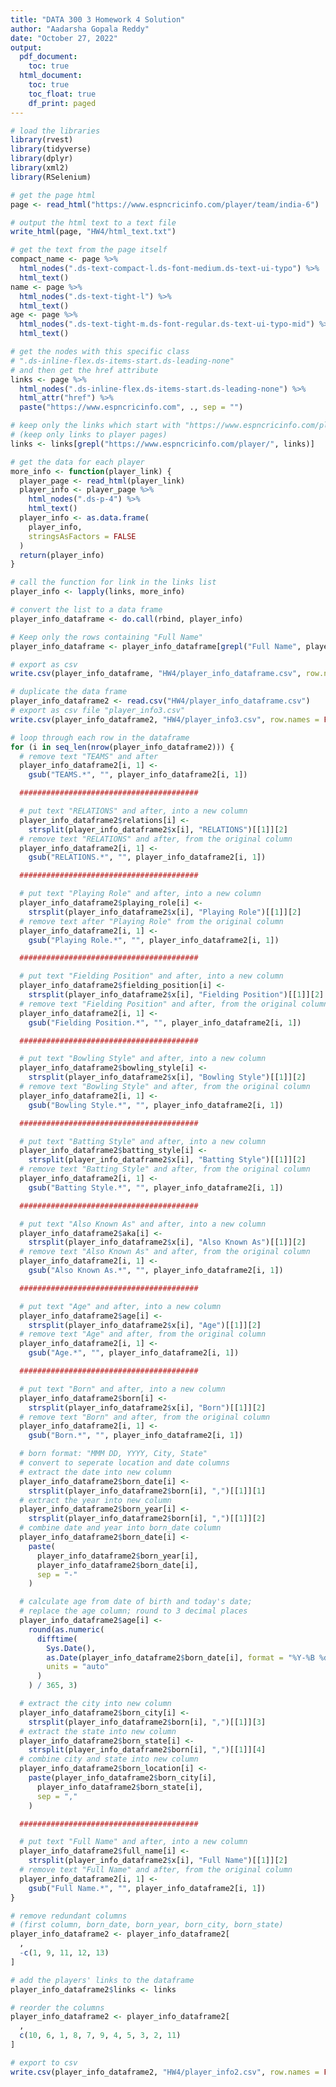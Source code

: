 ```yaml
---
title: "DATA 300 3 Homework 4 Solution"
author: "Aadarsha Gopala Reddy"
date: "October 27, 2022"
output:
  pdf_document:
    toc: true
  html_document:
    toc: true
    toc_float: true
    df_print: paged
---
```


```r
# load the libraries
library(rvest)
library(tidyverse)
library(dplyr)
library(xml2)
library(RSelenium)
```

```r
# get the page html
page <- read_html("https://www.espncricinfo.com/player/team/india-6")

# output the html text to a text file
write_html(page, "HW4/html_text.txt")
```

```r
# get the text from the page itself
compact_name <- page %>%
  html_nodes(".ds-text-compact-l.ds-font-medium.ds-text-ui-typo") %>%
  html_text()
name <- page %>%
  html_nodes(".ds-text-tight-l") %>%
  html_text()
age <- page %>%
  html_nodes(".ds-text-tight-m.ds-font-regular.ds-text-ui-typo-mid") %>%
  html_text()

# get the nodes with this specific class
# ".ds-inline-flex.ds-items-start.ds-leading-none"
# and then get the href attribute
links <- page %>%
  html_nodes(".ds-inline-flex.ds-items-start.ds-leading-none") %>%
  html_attr("href") %>%
  paste("https://www.espncricinfo.com", ., sep = "")

# keep only the links which start with "https://www.espncricinfo.com/player/"
# (keep only links to player pages)
links <- links[grepl("https://www.espncricinfo.com/player/", links)]
```

```r
# get the data for each player
more_info <- function(player_link) {
  player_page <- read_html(player_link)
  player_info <- player_page %>%
    html_nodes(".ds-p-4") %>%
    html_text()
  player_info <- as.data.frame(
    player_info,
    stringsAsFactors = FALSE
  )
  return(player_info)
}

# call the function for link in the links list
player_info <- lapply(links, more_info)
```

```r
# convert the list to a data frame
player_info_dataframe <- do.call(rbind, player_info)

# Keep only the rows containing "Full Name"
player_info_dataframe <- player_info_dataframe[grepl("Full Name", player_info_dataframe$player_info), ]

# export as csv
write.csv(player_info_dataframe, "HW4/player_info_dataframe.csv", row.names = FALSE)
```

```r
# duplicate the data frame
player_info_dataframe2 <- read.csv("HW4/player_info_dataframe.csv")
# export as csv file "player_info3.csv"
write.csv(player_info_dataframe2, "HW4/player_info3.csv", row.names = FALSE)

# loop through each row in the dataframe
for (i in seq_len(nrow(player_info_dataframe2))) {
  # remove text "TEAMS" and after
  player_info_dataframe2[i, 1] <-
    gsub("TEAMS.*", "", player_info_dataframe2[i, 1])

  ########################################

  # put text "RELATIONS" and after, into a new column
  player_info_dataframe2$relations[i] <-
    strsplit(player_info_dataframe2$x[i], "RELATIONS")[[1]][2]
  # remove text "RELATIONS" and after, from the original column
  player_info_dataframe2[i, 1] <-
    gsub("RELATIONS.*", "", player_info_dataframe2[i, 1])

  ########################################

  # put text "Playing Role" and after, into a new column
  player_info_dataframe2$playing_role[i] <-
    strsplit(player_info_dataframe2$x[i], "Playing Role")[[1]][2]
  # remove text after "Playing Role" from the original column
  player_info_dataframe2[i, 1] <-
    gsub("Playing Role.*", "", player_info_dataframe2[i, 1])

  ########################################

  # put text "Fielding Position" and after, into a new column
  player_info_dataframe2$fielding_position[i] <-
    strsplit(player_info_dataframe2$x[i], "Fielding Position")[[1]][2]
  # remove text "Fielding Position" and after, from the original column
  player_info_dataframe2[i, 1] <-
    gsub("Fielding Position.*", "", player_info_dataframe2[i, 1])

  ########################################

  # put text "Bowling Style" and after, into a new column
  player_info_dataframe2$bowling_style[i] <-
    strsplit(player_info_dataframe2$x[i], "Bowling Style")[[1]][2]
  # remove text "Bowling Style" and after, from the original column
  player_info_dataframe2[i, 1] <-
    gsub("Bowling Style.*", "", player_info_dataframe2[i, 1])

  ########################################

  # put text "Batting Style" and after, into a new column
  player_info_dataframe2$batting_style[i] <-
    strsplit(player_info_dataframe2$x[i], "Batting Style")[[1]][2]
  # remove text "Batting Style" and after, from the original column
  player_info_dataframe2[i, 1] <-
    gsub("Batting Style.*", "", player_info_dataframe2[i, 1])

  ########################################

  # put text "Also Known As" and after, into a new column
  player_info_dataframe2$aka[i] <-
    strsplit(player_info_dataframe2$x[i], "Also Known As")[[1]][2]
  # remove text "Also Known As" and after, from the original column
  player_info_dataframe2[i, 1] <-
    gsub("Also Known As.*", "", player_info_dataframe2[i, 1])

  ########################################

  # put text "Age" and after, into a new column
  player_info_dataframe2$age[i] <-
    strsplit(player_info_dataframe2$x[i], "Age")[[1]][2]
  # remove text "Age" and after, from the original column
  player_info_dataframe2[i, 1] <-
    gsub("Age.*", "", player_info_dataframe2[i, 1])

  ########################################

  # put text "Born" and after, into a new column
  player_info_dataframe2$born[i] <-
    strsplit(player_info_dataframe2$x[i], "Born")[[1]][2]
  # remove text "Born" and after, from the original column
  player_info_dataframe2[i, 1] <-
    gsub("Born.*", "", player_info_dataframe2[i, 1])

  # born format: "MMM DD, YYYY, City, State"
  # convert to seperate location and date columns
  # extract the date into new column
  player_info_dataframe2$born_date[i] <-
    strsplit(player_info_dataframe2$born[i], ",")[[1]][1]
  # extract the year into new column
  player_info_dataframe2$born_year[i] <-
    strsplit(player_info_dataframe2$born[i], ",")[[1]][2]
  # combine date and year into born_date column
  player_info_dataframe2$born_date[i] <-
    paste(
      player_info_dataframe2$born_year[i],
      player_info_dataframe2$born_date[i],
      sep = "-"
    )

  # calculate age from date of birth and today's date;
  # replace the age column; round to 3 decimal places
  player_info_dataframe2$age[i] <-
    round(as.numeric(
      difftime(
        Sys.Date(),
        as.Date(player_info_dataframe2$born_date[i], format = "%Y-%B %d"),
        units = "auto"
      )
    ) / 365, 3)

  # extract the city into new column
  player_info_dataframe2$born_city[i] <-
    strsplit(player_info_dataframe2$born[i], ",")[[1]][3]
  # extract the state into new column
  player_info_dataframe2$born_state[i] <-
    strsplit(player_info_dataframe2$born[i], ",")[[1]][4]
  # combine city and state into new column
  player_info_dataframe2$born_location[i] <-
    paste(player_info_dataframe2$born_city[i],
      player_info_dataframe2$born_state[i],
      sep = ","
    )

  ########################################

  # put text "Full Name" and after, into a new column
  player_info_dataframe2$full_name[i] <-
    strsplit(player_info_dataframe2$x[i], "Full Name")[[1]][2]
  # remove text "Full Name" and after, from the original column
  player_info_dataframe2[i, 1] <-
    gsub("Full Name.*", "", player_info_dataframe2[i, 1])
}

# remove redundant columns
# (first column, born_date, born_year, born_city, born_state)
player_info_dataframe2 <- player_info_dataframe2[
  ,
  -c(1, 9, 11, 12, 13)
]

# add the players' links to the dataframe
player_info_dataframe2$links <- links

# reorder the columns
player_info_dataframe2 <- player_info_dataframe2[
  ,
  c(10, 6, 1, 8, 7, 9, 4, 5, 3, 2, 11)
]

# export to csv
write.csv(player_info_dataframe2, "HW4/player_info2.csv", row.names = FALSE)
```